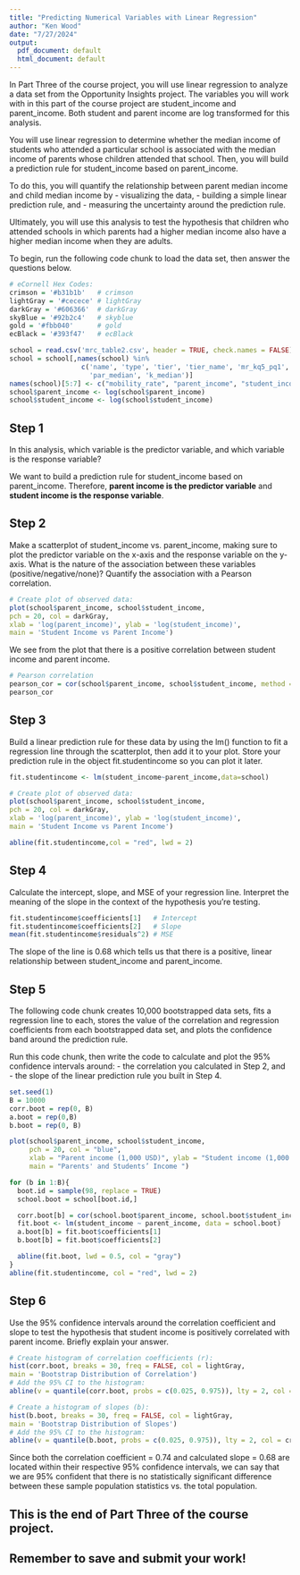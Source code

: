 ```yaml
---
title: "Predicting Numerical Variables with Linear Regression"
author: "Ken Wood"
date: "7/27/2024"
output:
  pdf_document: default
  html_document: default
---
```


In Part Three of the course project, you will use linear regression to analyze a data set from the Opportunity Insights project. The variables you will work with in this part of the course project are student_income and parent_income. Both student and parent income are log transformed for this analysis.

You will use linear regression to determine whether the median income of students who attended a particular school is associated with the median income of parents whose children attended that school. Then, you will build a prediction rule for student_income based on parent_income.

To do this, you will quantify the relationship between parent median income and child median income by 
- visualizing the data, 
- building a simple linear prediction rule, and 
- measuring the uncertainty around the prediction rule. 

Ultimately, you will use this analysis to test the hypothesis that children who attended schools in which parents had a higher median income also have a higher median income when they are adults. 

To begin, run the following code chunk to load the data set, then answer the questions below. 

```r
# eCornell Hex Codes: 
crimson = '#b31b1b'   # crimson
lightGray = '#cecece' # lightGray
darkGray = '#606366'  # darkGray
skyBlue = '#92b2c4'   # skyblue
gold = '#fbb040'      # gold
ecBlack = '#393f47'   # ecBlack

school = read.csv('mrc_table2.csv', header = TRUE, check.names = FALSE)
school = school[,names(school) %in% 
                  c('name', 'type', 'tier', 'tier_name', 'mr_kq5_pq1',
                    'par_median', 'k_median')]
names(school)[5:7] <- c("mobility_rate", "parent_income", "student_income")
school$parent_income <- log(school$parent_income)
school$student_income <- log(school$student_income)
```

## Step 1

In this analysis, which variable is the predictor variable, and which variable is the response variable?

We want to build a prediction rule for student_income based on parent_income.  Therefore, **parent income is the predictor variable** and **student income is the response variable**.

## Step 2

Make a scatterplot of student_income vs. parent_income, making sure to plot the predictor variable on the x-axis and the response variable on the y-axis. What is the nature of the association between these variables (positive/negative/none)? Quantify the association with a Pearson correlation. 

```r
# Create plot of observed data:
plot(school$parent_income, school$student_income,
pch = 20, col = darkGray,
xlab = 'log(parent_income)', ylab = 'log(student_income)',
main = 'Student Income vs Parent Income')
```
We see from the plot that there is a positive correlation between student income and parent income.

```r
# Pearson correlation
pearson_cor = cor(school$parent_income, school$student_income, method = c("pearson"))
pearson_cor
```


## Step 3

Build a linear prediction rule for these data by using the lm() function to fit a regression line through the scatterplot, then add it to your plot. Store your prediction rule in the object fit.studentincome so you can plot it later. 
```r
fit.studentincome <- lm(student_income~parent_income,data=school)

# Create plot of observed data:
plot(school$parent_income, school$student_income,
pch = 20, col = darkGray,
xlab = 'log(parent_income)', ylab = 'log(student_income)',
main = 'Student Income vs Parent Income')

abline(fit.studentincome,col = "red", lwd = 2)
```

## Step 4

Calculate the intercept, slope, and MSE of your regression line. Interpret the meaning of the slope in the context of the hypothesis you're testing. 
```r
fit.studentincome$coefficients[1]   # Intercept
fit.studentincome$coefficients[2]   # Slope
mean(fit.studentincome$residuals^2) # MSE
```
The slope of the line is 0.68 which tells us that there is a positive, linear relationship between student_income and parent_income.


## Step 5

The following code chunk creates 10,000 bootstrapped data sets, fits a regression line to each, stores the value of the correlation and regression coefficients from each bootstrapped data set, and plots the confidence band around the prediction rule. 

Run this code chunk, then write the code to calculate and plot the 95% confidence intervals around:
- the correlation you calculated in Step 2, and 
- the slope of the linear prediction rule you built in Step 4.

```r
set.seed(1)
B = 10000
corr.boot = rep(0, B)
a.boot = rep(0,B)
b.boot = rep(0, B)

plot(school$parent_income, school$student_income,
     pch = 20, col = "blue",
     xlab = "Parent income (1,000 USD)", ylab = "Student income (1,000 USD)",
     main = "Parents' and Students’ Income ")

for (b in 1:B){
  boot.id = sample(98, replace = TRUE)
  school.boot = school[boot.id,]

  corr.boot[b] = cor(school.boot$parent_income, school.boot$student_income)
  fit.boot <- lm(student_income ~ parent_income, data = school.boot)
  a.boot[b] = fit.boot$coefficients[1]
  b.boot[b] = fit.boot$coefficients[2]

  abline(fit.boot, lwd = 0.5, col = "gray")
}
abline(fit.studentincome, col = "red", lwd = 2)
```

## Step 6

Use the 95% confidence intervals around the correlation coefficient and slope to test the hypothesis that student income is positively correlated with parent income. Briefly explain your answer.

```r
# Create histogram of correlation coefficients (r):
hist(corr.boot, breaks = 30, freq = FALSE, col = lightGray,
main = 'Bootstrap Distribution of Correlation')
# Add the 95% CI to the histogram:
abline(v = quantile(corr.boot, probs = c(0.025, 0.975)), lty = 2, col = crimson, lwd = 2)
```

```r
# Create a histogram of slopes (b):
hist(b.boot, breaks = 30, freq = FALSE, col = lightGray,
main = 'Bootstrap Distribution of Slopes')
# Add the 95% CI to the histogram:
abline(v = quantile(b.boot, probs = c(0.025, 0.975)), lty = 2, col = crimson, lwd = 2)
```

Since both the correlation coefficient = 0.74 and calculated slope = 0.68 are located within their respective 95% confidence intervals, we can say that we are 95% confident that there is no statistically significant difference between these sample population statistics vs. the total population.

## This is the end of Part Three of the course project. ##
## Remember to save and submit your work! ##

